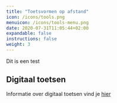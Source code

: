 ```yaml
---
title: "Toetsvormen op afstand"
icon: /icons/tools.png
menuicon: /icons/tools-menu.png
date: 2020-07-31T11:05:44+02:00
expandable: false
instructions: false
weight: 3
---
```


Dit is een test

## Digitaal toetsen
Informatie over digitaal toetsen vind je [hier](link)